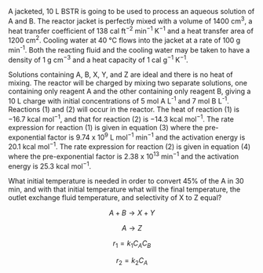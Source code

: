 A jacketed, 10 L BSTR is going to be used to process an aqueous solution of A and B. The reactor jacket is perfectly mixed with a volume of 1400 cm^3^, a heat transfer coefficient of 138 cal ft^−2^ min^−1^ K^−1^ and a heat transfer area of 1200 cm^2^. Cooling water at 40 °C flows into the jacket at a rate of 100 g min^-1^. Both the reacting fluid and the cooling water may be taken to have a density of 1 g cm^−3^ and a heat capacity of 1 cal g^−1^ K^−1^. 

Solutions containing A, B, X, Y, and Z are ideal and there is no heat of mixing. The reactor will be charged by mixing two separate solutions, one containing only reagent A and the other containing only reagent B, giving a 10 L charge with initial concentrations of 5 mol A L^-1^ and 7 mol B L^-1^. Reactions (1) and (2) will occur in the reactor. The heat of reaction (1) is −16.7 kcal mol^−1^, and that for reaction (2) is −14.3 kcal mol^−1^. The rate expression for reaction (1) is given in equation (3) where the pre-exponential factor is 9.74 x 10^9^ L mol^−1^ min^−1^ and the activation energy is 20.1 kcal mol^−1^. The rate expression for reaction (2) is given in equation (4) where the pre-exponential factor is 2.38 x 10^13^ min^−1^ and the activation energy is 25.3 kcal mol^−1^.

What initial temperature is needed in order to convert 45% of the A in 30 min, and with that initial temperature what will the final temperature, the outlet exchange fluid temperature, and selectivity of X to Z equal?

$$
A + B \rightarrow X + Y \tag{1}
$$

$$
A \rightarrow Z \tag{2}
$$

$$
r_1 = k_1C_AC_B \tag{3}
$$

$$
r_2 = k_2C_A \tag{4}
$$
